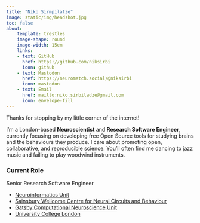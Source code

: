 ```yaml
---
title: "Niko Sirmpilatze"
image: static/img/headshot.jpg
toc: false
about: 
    template: trestles
    image-shape: round
    image-width: 15em
    links:
    - text: GitHub
      href: https://github.com/niksirbi
      icon: github
    - text: Mastodon
      href: https://neuromatch.social/@niksirbi
      icon: mastodon
    - text: Email
      href: mailto:niko.sirbiladze@gmail.com
      icon: envelope-fill
---
```



Thanks for stopping by my little corner of the internet!

I'm a London-based **Neuroscientist** and **Research Software Engineer**,
currently focusing on developing free Open Source tools for studying brains
and the behaviours they produce.
I care about promoting open, collaborative, and reproducible science.
You'll often find me dancing to jazz music
and failing to play woodwind instruments.

### Current Role

Senior Research Software Engineer

- [Neuroinformatics Unit](https://neuroinformatics.dev/)
- [Sainsbury Wellcome Centre for Neural Circuits and Behaviour](https://www.sainsburywellcome.org/)
- [Gatsby Computational Neuroscience Unit](https://www.ucl.ac.uk/gatsby/)
- [University College London](https://www.ucl.ac.uk/)
